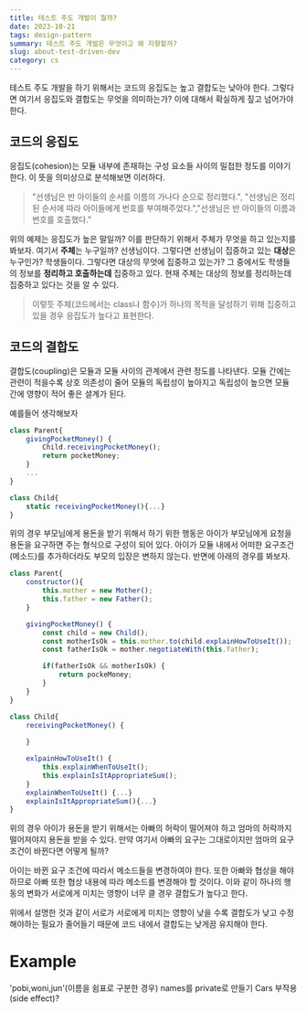 ```yaml
---
title: 테스트 주도 개발이 뭘까?
date: 2023-10-21
tags: design-pattern
summary: 테스트 주도 개발은 무엇이고 왜 지향할까?
slug: about-test-driven-dev
category: cs
---
```


테스트 주도 개발을 하기 위해서는 코드의 응집도는 높고 결합도는 낮아야 한다. 그렇다면 여기서 응집도와 결합도는 무엇을 의미하는가? 이에 대해서 확실하게 짚고 넘어가야 한다.

## 코드의 응집도

응집도(cohesion)는 모듈 내부에 존재하는 구성 요소들 사이의 밀접한 정도를 이야기 한다. 이 뜻을 의미상으로 분석해보면 이러하다. 

> "선생님은 반 아이들의 순서를 이름의 가나다 순으로 정리했다.", "선생님은 정리된 순서에 따라 아이들에게 번호를 부여해주었다.","선생님은 반 아이들의 이름과 번호를 호출했다." 

위의 예제는 응집도가 높은 말일까? 이를 판단하기 위해서 주체가 무엇을 하고 있는지를 봐보자. 여기서 **주체**는 누구일까? 선생님이다. 그렇다면 선생님이 집중하고 있는 **대상**은 누구인가? 학생들이다. 그렇다면 대상의 무엇에 집중하고 있는가? 그 중에서도 학생들의 정보를 **정리하고 호출하는데** 집중하고 있다. 현재 주체는 대상의 정보를 정리하는데 집중하고 있다는 것을 알 수 있다. 

> 이렇듯 주체(코드에서는 class나 함수)가 하나의 목적을 달성하기 위해 집중하고 있을 경우 응집도가 높다고 표현한다.

## 코드의 결합도

결합도(coupling)은 모듈과 모듈 사이의 관계에서 관련 정도를 나타낸다. 모듈 간에는 관련이 적을수록 상호 의존성이 줄어 모듈의 독립성이 높아지고 독립성이 높으면 모듈 간에 영향이 적어 좋은 셜계가 된다. 

예를들어 생각해보자 

```javascript
class Parent{
	givingPocketMoney() {
		Child.receivingPocketMoney();
		return pocketMoney;
	}
	...
}

class Child{
	static receivingPocketMoney(){...}
}
```

위의 경우 부모님에게 용돈을 받기 위해서 하기 위한 행동은 아이가 부모님에게 요청을 용돈을 요구하면 주는 형식으로 구성이 되어 있다. 아이가 모듈 내에서 어떠한 요구조건(메소드)를 추가하더라도 부모의 입장은 변하지 않는다. 반면에 아래의 경우를 봐보자.

```javascript
class Parent{
	constructor(){
		this.mother = new Mother();
		this.father = new Father();
	}

	givingPocketMoney() {
		const child = new Child();
		const motherIsOk = this.mother.to(child.explainHowToUseIt());
		const fatherIsOk = mother.negotiateWith(this.father);

		if(fatherIsOk && motherIsOk) {
			return pockeMoney;
		}
	}
}

class Child{
	receivingPocketMoney() {
		
	}

	exlpainHowToUseIt() {
		this.explainWhenToUseIt();
		this.explainIsItAppropriateSum();
	}
	explainWhenToUseIt() {...}
	explainIsItAppropriateSum(){...}
}
```

위의 경우 아이가 용돈을 받기 위해서는 아빠의 허락이 떨어져야 하고 엄마의 허락까지 떨어져야지 용돈을 받을 수 있다. 만약 여기서 아빠의 요구는 그대로이지만 엄마의 요구 조건이 바뀐다면 어떻게 될까? 

아이는 바뀐 요구 조건에 따라서 메소드들을 변경하여야 한다. 또한 아빠와 협상을 해야 하므로 아빠 또한 협상 내용에 따라 메소드를 변경해야 할 것이다. 이와 같이 하나의 행동의 변화가 서로에게 미치는 영향이 너무 클 경우 결합도가 높다고 한다.

위에서 설명한 것과 같이 서로가 서로에게 미치는 영향이 낮을 수록 결합도가 낮고 수정해야하는 필요가 줄어들기 때문에 코드 내에서 결합도는 낮게끔 유지해야 한다.

# Example

'pobi,woni,jun'(이름을 쉼표로 구분한 경우)
names를 private로 만들기
Cars 부작용(side effect)?

